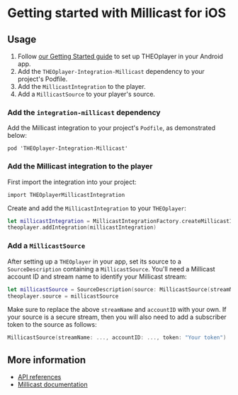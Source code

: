# Getting started with Millicast for iOS


<Intro />

## Usage

1. Follow [our Getting Started guide](../../../getting-started/01-sdks/03-ios/00-getting-started.mdx)
   to set up THEOplayer in your Android app.
2. Add the `THEOplayer-Integration-Millicast` dependency to your project's Podfile.
3. Add the `MillicastIntegration` to the player.
4. Add a `MillicastSource` to your player's source.

### Add the `integration-millicast` dependency

Add the Millicast integration to your project's `Podfile`, as demonstrated below:
```
pod 'THEOplayer-Integration-Millicast'
```

### Add the Millicast integration to the player

First import the integration into your project: 
```
import THEOplayerMillicastIntegration
```

Create and add the `MillicastIntegration` to your `THEOplayer`:

```swift
let millicastIntegration = MillicastIntegrationFactory.createMillicastIntegration()
theoplayer.addIntegration(millicastIntegration)
```

### Add a `MillicastSource`

After setting up a `THEOplayer` in your app, set its source to a `SourceDescription` containing a `MillicastSource`.
You'll need a Millicast account ID and stream name to identify your Millicast stream:

```swift
let millicastSource = SourceDescription(source: MillicastSource(streamName: "multiview", accountID: "k9Mwad"))
theoplayer.source = millicastSource
```

Make sure to replace the above `streamName` and `accountID` with your own. If your source is a secure stream, then you will
also need to add a subscriber token to the source as follows:
```swift
MillicastSource(streamName: ..., accountID: ..., token: "Your token")
```

## More information

- [API references](pathname:///theoplayer/v8/api-reference/android/com/theoplayer/ios/index.html)
- [Millicast documentation](https://docs.dolby.io/streaming-apis/docs/)
